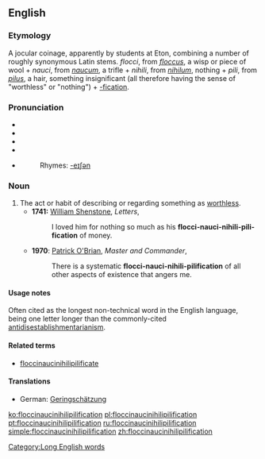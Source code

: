 {{wikipedia}}
{{wikiquote}}
==English==

===Etymology===
A jocular coinage, apparently by students at Eton, combining a number of roughly synonymous Latin stems.  {{L.}} ''flocci'', from ''[[floccus]]'', a wisp or piece of wool + ''nauci'', from ''[[naucum]]'', a trifle + ''nihili'', from ''[[nihilum]]'', nothing + ''pili'', from ''[[pilus]]'', a hair, something insignificant (all therefore having the sense of "worthless" or "nothing") + [[-fication]].

===Pronunciation===
*{{IPA|/ˌflɒksɪˌnɒsɪˌnɪhɪlɪˌpɪlɪfɪˈkeɪʃən/, /ˌflɒksɪˌnɔːsɪˌnaɪɪlɪˌpɪlɪfɪˈkeɪʃən/}}
*{{SAMPA|/%flQksI%nQsI&nIhIlI%pIlIfI"keIS@n/, /%flQksI%nO:sI%naIIlI%pIlIfI"keIS@n/}}
*{{audio|en-us-floccinaucinihilipilification.ogg|Audio 1 (US)}}
*{{audio|en-us-floccinaucinihilipilification_2.ogg|Audio 2 (US)}}
*{{audio|en-uk-floccinaucinihilipilification.ogg|Audio (UK)}}
*:Rhymes: [[Rhymes:English:-eɪʃǝn|-eɪʃǝn]]

===Noun===
{{en-noun|-}}

# The act or habit of describing or regarding something as [[worthless]].
#*'''1741:''' [[w:William Shenstone|William Shenstone]], ''Letters'',
#*:I loved him for nothing so much as his '''flocci-nauci-nihili-pili-fication''' of money.
#*'''1970''': [[w:Patrick O'Brian|Patrick O'Brian]], ''Master and Commander'',
#*:There is a systematic '''flocci-nauci-nihili-pilification''' of all other aspects of existence that angers me.

====Usage notes====
Often cited as the longest non-technical word in the English language, being one letter longer than the commonly-cited [[antidisestablishmentarianism]].

====Related terms====
* [[floccinaucinihilipilificate]]

====Translations====
{{trans-top|act or habit of describing or regarding something as worthless}}
*German: [[Geringschätzung]] {{f}}
{{trans-mid}}
{{trans-bottom}}

[[Category:Long English words]]

[[ko:floccinaucinihilipilification]]
[[pl:floccinaucinihilipilification]]
[[pt:floccinaucinihilipilification]]
[[ru:floccinaucinihilipilification]]
[[simple:floccinaucinihilipilification]]
[[zh:floccinaucinihilipilification]]